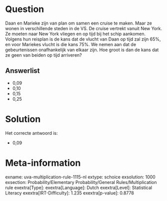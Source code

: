 Question
========

Daan en Marieke zijn van plan om samen een cruise te maken. Maar ze
wonen in verschillende steden in de VS. De cruise vertrekt vanuit New
York. Ze moeten naar New York vliegen en op tijd bij het schip aankomen.
Volgens hun reisplan is de kans dat de vlucht van Daan op tijd zal zijn
65%, en voor Mariekes vlucht is die kans 75%. We nemen aan dat de
gebeurtenissen onafhankelijk van elkaar zijn. Hoe groot is dan de kans
dat ze geen van beiden op tijd arriveren?

Answerlist
----------

* 0,09
* 0,10
* 0,15
* 0,25

Solution
========

Het correcte antwoord is: 

* 0,09

Meta-information
================
exname: uva-multiplication-rule-1115-nl
extype: schoice
exsolution: 1000
exsection: Probability/Elementary Probability/General Rules/Multiplication rule
exextra[Type]: 
exextra[Language]: Dutch
exextra[Level]: Statistical Literacy
exextra[IRT-Difficulty]: 1.235
exextra[p-value]: 0.8778
